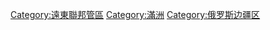 {{Commonscat|Primorsky Krai}}

[[Category:遠東聯邦管區|Category:遠東聯邦管區]]
[[Category:滿洲|Category:滿洲]]
[[Category:俄罗斯边疆区|Category:俄罗斯边疆区]]
